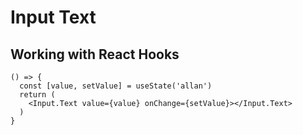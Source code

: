 
# Input Text

## Working with React Hooks

```tsx live
() => {
  const [value, setValue] = useState('allan')
  return (
    <Input.Text value={value} onChange={setValue}></Input.Text>
  )
}
```
